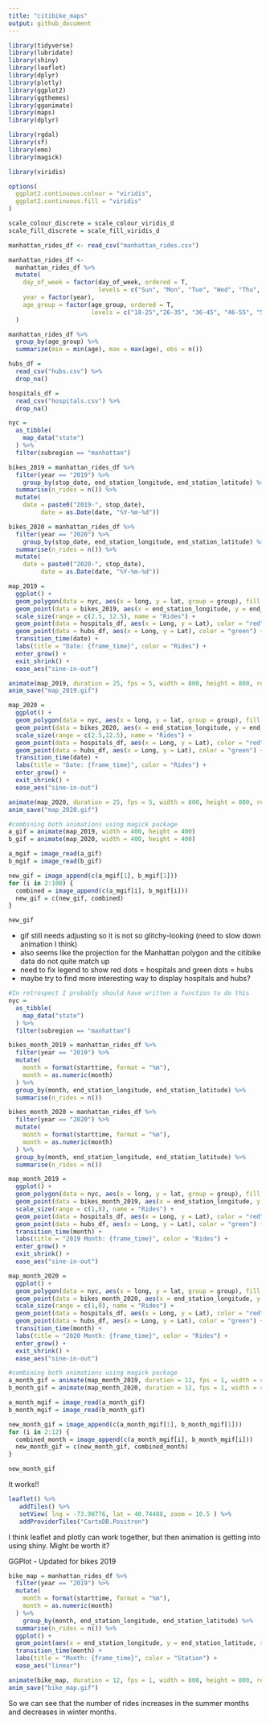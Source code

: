 ```yaml
---
title: "citibike_maps"
output: github_document
---
```


```r
library(tidyverse)
library(lubridate)
library(shiny)
library(leaflet)
library(dplyr)
library(plotly)
library(ggplot2)
library(ggthemes)
library(gganimate)
library(maps)
library(dplyr)

library(rgdal)
library(sf)
library(emo)
library(magick)

library(viridis)

options(
  ggplot2.continuous.colour = "viridis",
  ggplot2.continuous.fill = "viridis"
)

scale_colour_discrete = scale_colour_viridis_d
scale_fill_discrete = scale_fill_viridis_d
```


```r
manhattan_rides_df <- read_csv("manhattan_rides.csv")

manhattan_rides_df <-
  manhattan_rides_df %>% 
  mutate(
    day_of_week = factor(day_of_week, ordered = T, 
                         levels = c("Sun", "Mon", "Tue", "Wed", "Thu", "Fri", "Sat")), 
    year = factor(year), 
    age_group = factor(age_group, ordered = T,
                       levels = c("18-25","26-35", "36-45", "46-55", "56-65", "66-85"))
  )

manhattan_rides_df %>% 
  group_by(age_group) %>% 
  summarize(min = min(age), max = max(age), obs = n())
```

```r
hubs_df = 
  read_csv("hubs.csv") %>% 
  drop_na()

hospitals_df = 
  read_csv("hospitals.csv") %>% 
  drop_na()
```

```r
nyc = 
  as_tibble(
    map_data("state")
  ) %>% 
  filter(subregion == "manhattan")

bikes_2019 = manhattan_rides_df %>% 
  filter(year == "2019") %>% 
    group_by(stop_date, end_station_longitude, end_station_latitude) %>% 
  summarise(n_rides = n()) %>% 
  mutate(
    date = paste0("2019-", stop_date),
         date = as.Date(date, "%Y-%m-%d"))

bikes_2020 = manhattan_rides_df %>%
  filter(year == "2020") %>% 
    group_by(stop_date, end_station_longitude, end_station_latitude) %>% 
  summarise(n_rides = n()) %>% 
  mutate(
    date = paste0("2020-", stop_date),
         date = as.Date(date, "%Y-%m-%d"))

map_2019 = 
  ggplot() +
  geom_polygon(data = nyc, aes(x = long, y = lat, group = group), fill = "grey", alpha = 0.5) +
  geom_point(data = bikes_2019, aes(x = end_station_longitude, y = end_station_latitude, size = n_rides, color = n_rides), alpha = 0.5) +
  scale_size(range = c(2.5, 12.5), name = "Rides") +
  geom_point(data = hospitals_df, aes(x = Long, y = Lat), color = "red") + 
  geom_point(data = hubs_df, aes(x = Long, y = Lat), color = "green") +
  transition_time(date) +
  labs(title = "Date: {frame_time}", color = "Rides") +
  enter_grow() +
  exit_shrink() +
  ease_aes("sine-in-out")

animate(map_2019, duration = 25, fps = 5, width = 800, height = 800, renderer = gifski_renderer())
anim_save("map_2019.gif")

map_2020 = 
  ggplot() +
  geom_polygon(data = nyc, aes(x = long, y = lat, group = group), fill = "grey", alpha = 0.5) +
  geom_point(data = bikes_2020, aes(x = end_station_longitude, y = end_station_latitude, size = n_rides, color = n_rides), alpha = 0.5) +
  scale_size(range = c(2.5,12.5), name = "Rides") +
  geom_point(data = hospitals_df, aes(x = Long, y = Lat), color = "red") + 
  geom_point(data = hubs_df, aes(x = Long, y = Lat), color = "green") +
  transition_time(date) +
  labs(title = "Date: {frame_time}", color = "Rides") +
  enter_grow() +
  exit_shrink() +
  ease_aes("sine-in-out")

animate(map_2020, duration = 25, fps = 5, width = 800, height = 800, renderer = gifski_renderer())
anim_save("map_2020.gif")

#combining both animations using magick package
a_gif = animate(map_2019, width = 400, height = 400)
b_gif = animate(map_2020, width = 400, height = 400)

a_mgif = image_read(a_gif)
b_mgif = image_read(b_gif)

new_gif = image_append(c(a_mgif[1], b_mgif[1]))
for (i in 2:100) {
  combined = image_append(c(a_mgif[i], b_mgif[i]))
  new_gif = c(new_gif, combined)
}

new_gif

```

* gif still needs adjusting so it is not so glitchy-looking (need to slow down animation I think)
* also seems like the projection for the Manhattan polygon and the citibike data do not quite match up
* need to fix legend to show red dots = hospitals and green dots = hubs
* maybe try to find more interesting way to display hospitals and hubs?

```r
#In retrospect I probably should have written a function to do this
nyc = 
  as_tibble(
    map_data("state")
  ) %>% 
  filter(subregion == "manhattan")

bikes_month_2019 = manhattan_rides_df %>% 
  filter(year == "2019") %>% 
  mutate(
    month = format(starttime, format = "%m"),
    month = as.numeric(month)
  ) %>% 
  group_by(month, end_station_longitude, end_station_latitude) %>% 
  summarise(n_rides = n())

bikes_month_2020 = manhattan_rides_df %>%
  filter(year == "2020") %>% 
  mutate(
    month = format(starttime, format = "%m"),
    month = as.numeric(month)
  ) %>%
  group_by(month, end_station_longitude, end_station_latitude) %>% 
  summarise(n_rides = n())

map_month_2019 = 
  ggplot() +
  geom_polygon(data = nyc, aes(x = long, y = lat, group = group), fill = "grey", alpha = 0.5) +
  geom_point(data = bikes_month_2019, aes(x = end_station_longitude, y = end_station_latitude, size = n_rides, color = n_rides), alpha = 0.5) +
  scale_size(range = c(1,8), name = "Rides") +
  geom_point(data = hospitals_df, aes(x = Long, y = Lat), color = "red") + 
  geom_point(data = hubs_df, aes(x = Long, y = Lat), color = "green") +
  transition_time(month) +
  labs(title = "2019 Month: {frame_time}", color = "Rides") +
  enter_grow() +
  exit_shrink() +
  ease_aes("sine-in-out")

map_month_2020 = 
  ggplot() +
  geom_polygon(data = nyc, aes(x = long, y = lat, group = group), fill = "grey", alpha = 0.5) +
  geom_point(data = bikes_month_2020, aes(x = end_station_longitude, y = end_station_latitude, size = n_rides, color = n_rides), alpha = 0.5) +
  scale_size(range = c(1,8), name = "Rides") +
  geom_point(data = hospitals_df, aes(x = Long, y = Lat), color = "red") + 
  geom_point(data = hubs_df, aes(x = Long, y = Lat), color = "green") +
  transition_time(month) +
  labs(title = "2020 Month: {frame_time}", color = "Rides") +
  enter_grow() +
  exit_shrink() +
  ease_aes("sine-in-out")

#combining both animations using magick package
a_month_gif = animate(map_month_2019, duration = 12, fps = 1, width = 400, height = 400)
b_month_gif = animate(map_month_2020, duration = 12, fps = 1, width = 400, height = 400)

a_month_mgif = image_read(a_month_gif)
b_month_mgif = image_read(b_month_gif)

new_month_gif = image_append(c(a_month_mgif[1], b_month_mgif[1]))
for (i in 2:12) {
  combined_month = image_append(c(a_month_mgif[i], b_month_mgif[i]))
  new_month_gif = c(new_month_gif, combined_month)
}

new_month_gif
```

It works!!

```r
leaflet() %>% 
   addTiles() %>% 
   setView( lng = -73.98776, lat = 40.74488, zoom = 10.5 ) %>% 
   addProviderTiles("CartoDB.Positron")
```

I think leaflet and plotly can work together, but then animation is getting into using shiny. Might be worth it?

GGPlot - Updated for bikes 2019
```r
bike_map = manhattan_rides_df %>% 
  filter(year == "2019") %>% 
  mutate(
    month = format(starttime, format = "%m"),
    month = as.numeric(month)
  ) %>%
    group_by(month, end_station_longitude, end_station_latitude) %>% 
  summarise(n_rides = n()) %>% 
  ggplot() +
  geom_point(aes(x = end_station_longitude, y = end_station_latitude, size = n_rides), alpha = 0.5) + 
  transition_time(month) +
  labs(title = "Month: {frame_time}", color = "Station") +
  ease_aes("linear")

animate(bike_map, duration = 12, fps = 1, width = 800, height = 800, renderer = gifski_renderer())
anim_save("bike_map.gif")
```

So we can see that the number of rides increases in the summer months and decreases in winter months.

